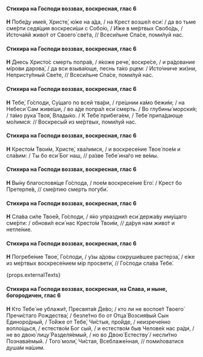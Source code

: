 #### Стихира на Господи воззвах, воскресная, глас 6

**Н** Побе́ду име́я, Христе́, ю́же на а́да, / на Крест возше́л еси́: / да во тьме сме́рти седя́щия воскреси́ши с Собо́ю, / И́же в ме́ртвых Свобо́дь, / Источа́яй живо́т от Своего́ све́та, // Всеси́льне Спа́се, поми́луй нас.

#### Стихира на Господи воззвах, воскресная, глас 6

**Н** Днесь Христо́с смерть попра́в, / я́коже рече́, воскре́се, / и ра́дование мíрови дарова́, / да вси взыва́юще, песнь та́ко рцем: / Исто́чниче жи́зни, Непристу́пный Све́те, // Всеси́льне Спа́се, поми́луй нас.

#### Стихира на Господи воззвах, воскресная, глас 6

**Н** Тебе́, Го́споди, Су́щаго по всей тва́ри, / гре́шнии ка́мо бежи́м; / на Небеси́ Сам живе́ши, / во а́де попра́л еси́ смерть. / Во глубины́ морски́я; / та́мо рука́ Твоя́, Влады́ко. / К Тебе́ прибега́ем, / Тебе́ припа́дающе мо́лимся: // Воскресы́й из ме́ртвых, поми́луй нас.

#### Стихира на Господи воззвах, воскресная, глас 6

**Н** Кресто́м Твои́м, Христе́, хва́лимся, / и воскресе́ние Твое́ пое́м и сла́вим: / Ты бо еси́ Бог наш, // ра́зве Тебе́ ина́го не ве́мы.

#### Стихира на Господи воззвах, воскресная, глас 6

**Н** Вы́ну благословя́ще Го́спода, / пое́м воскресе́ние Его́: / Крест бо Претерпе́в, // сме́ртию смерть погуби́.

#### Стихира на Господи воззвах, воскресная, глас 6

**Н** Сла́ва си́ле Твое́й, Го́споди, / я́ко упраздни́л еси́ держа́ву иму́щаго сме́рти: / обнови́л еси́ нас Кресто́м Твои́м, // да́руя нам живо́т и нетле́ние.

#### Стихира на Господи воззвах, воскресная, глас 6

**Н** Погребе́ние Твое́, Го́споди, / у́зы а́довы сокруши́вшее растерза́, / е́же из ме́ртвых воскресе́нием мiр просвети́, // Го́споди сла́ва Тебе́.

{props.externalTexts}

#### Стихира на Господи воззвах, воскресная, на Слава, и ныне, богородичен, глас 6

**Н** Кто Тебе́ не ублажи́т, Пресвята́я Де́во; / кто ли не воспое́т Твоего́ Пречи́стаго Рождества́; / безле́тно бо от Отца́ Возсия́вый Сын Единоро́дный, / То́йже от Тебе́, Чи́стыя, про́йде, / неизрече́нно вопло́щься, / естество́м Бог сый, / и естество́м быв Челове́к нас ра́ди, / не во двою́ лицу́ Разделя́емый, / но во Двою́ Естеству́ / несли́тно Познава́емый. / Того́ моли́, Чи́стая, Всеблаже́нная, // поми́ловатися душа́м на́шим.
